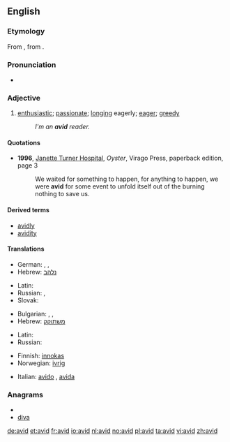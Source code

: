 ==English==

===Etymology===
From {{etyl|la|en}} {{term|avidus||eager, desirous; greedy|lang=la}}, from {{term|aveo|aveō|wish, desire, long for, crave|lang=la}}.

===Pronunciation===
* {{IPA|/ævɪd/|/ævəd/|lang=en}}

===Adjective===
{{en-adj}}

# [[enthusiastic]]; [[passionate]]; [[long]]ing eagerly; [[eager]]; [[greedy]]
#: ''I'm an '''avid''' reader.''

====Quotations====
* '''1996''', [[w:Janette Turner Hospital|Janette Turner Hospital]], ''Oyster'', Virago Press, paperback edition, page 3
*: We waited for something to happen, for anything to happen, we were '''avid''' for some event to unfold itself out of the burning nothing to save us.

====Derived terms====
* [[avidly]]
* [[avidity]]

====Translations====
{{trans-top|enthusiastic; passionate}}
* German: {{t|de|passioniert}},  {{t|de|begeistert}},  {{t|de|eifrig}}
* Hebrew: [[נלהב]]
{{trans-mid}}
* Latin: {{t+|la|avidus}}
* Russian: {{t|ru|заядлый}}, {{t|ru|страстный}}
* Slovak: {{t-|sk|nadšený|m}}
{{trans-bottom}}

{{trans-top|longing eagerly; eager; greedy}}
* Bulgarian: {{t+|bg|алчен}},  {{t|bg|лаком}},  {{t|bg|ненаситен}}
* Hebrew: [[משתוקק]]
{{trans-mid}}
* Latin: {{t+|la|avidus}}
* Russian: {{t|ru|алчный}}
{{trans-bottom}}

{{checktrans-top}}
* Finnish: [[innokas]]
* Norwegian: [[ivrig]]
{{checktrans-mid}}
* Italian: [[avido]] {{m}}, [[avida]] {{f}}
{{checktrans-bottom}}

===Anagrams===
* {{alphagram|adiv}}
* [[diva#English|diva]]

[[de:avid]]
[[et:avid]]
[[fr:avid]]
[[io:avid]]
[[nl:avid]]
[[no:avid]]
[[pl:avid]]
[[ta:avid]]
[[vi:avid]]
[[zh:avid]]